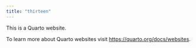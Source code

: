 ```yaml
---
title: "thirteen"
---
```


This is a Quarto website.

To learn more about Quarto websites visit <https://quarto.org/docs/websites>.
